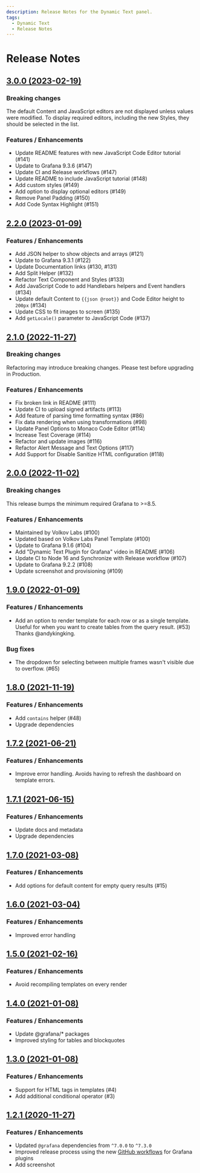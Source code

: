 ```yaml
---
description: Release Notes for the Dynamic Text panel.
tags:
  - Dynamic Text
  - Release Notes
---
```


# Release Notes

## [3.0.0 (2023-02-19)](https://github.com/VolkovLabs/volkovlabs-dynamictext-panel/releases/tag/v3.0.0)

### Breaking changes

The default Content and JavaScript editors are not displayed unless values were modified.
To display required editors, including the new Styles, they should be selected in the list.

### Features / Enhancements

- Update README features with new JavaScript Code Editor tutorial (#141)
- Update to Grafana 9.3.6 (#147)
- Update CI and Release workflows (#147)
- Update README to include JavaScript tutorial (#148)
- Add custom styles (#149)
- Add option to display optional editors (#149)
- Remove Panel Padding (#150)
- Add Code Syntax Highlight (#151)

## [2.2.0 (2023-01-09)](https://github.com/VolkovLabs/volkovlabs-dynamictext-panel/releases/tag/v2.2.0)

### Features / Enhancements

- Add JSON helper to show objects and arrays (#121)
- Update to Grafana 9.3.1 (#122)
- Update Documentation links (#130, #131)
- Add Split Helper (#132)
- Refactor Text Component and Styles (#133)
- Add JavaScript Code to add Handlebars helpers and Event handlers (#134)
- Update default Content to `{{json @root}}` and Code Editor height to `200px` (#134)
- Update CSS to fit images to screen (#135)
- Add `getLocale()` parameter to JavaScript Code (#137)

## [2.1.0 (2022-11-27)](https://github.com/VolkovLabs/volkovlabs-dynamictext-panel/releases/tag/v2.1.0)

### Breaking changes

Refactoring may introduce breaking changes. Please test before upgrading in Production.

### Features / Enhancements

- Fix broken link in README (#111)
- Update CI to upload signed artifacts (#113)
- Add feature of parsing time formatting syntax (#86)
- Fix data rendering when using transformations (#98)
- Update Panel Options to Monaco Code Editor (#114)
- Increase Test Coverage (#114)
- Refactor and update images (#116)
- Refactor Alert Message and Text Options (#117)
- Add Support for Disable Sanitize HTML configuration (#118)

## [2.0.0 (2022-11-02)](https://github.com/VolkovLabs/volkovlabs-dynamictext-panel/releases/tag/v2.0.0)

### Breaking changes

This release bumps the minimum required Grafana to >=8.5.

### Features / Enhancements

- Maintained by Volkov Labs (#100)
- Updated based on Volkov Labs Panel Template (#100)
- Update to Grafana 9.1.6 (#104)
- Add "Dynamic Text Plugin for Grafana" video in README (#106)
- Update CI to Node 16 and Synchronize with Release workflow (#107)
- Update to Grafana 9.2.2 (#108)
- Update screenshot and provisioning (#109)

## [1.9.0 (2022-01-09)](https://github.com/VolkovLabs/volkovlabs-dynamictext-panel/releases/tag/v1.9.0)

### Features / Enhancements

- Add an option to render template for each row or as a single template. Useful for when you want to create tables from the query result. (#53) Thanks @andykingking.

### Bug fixes

- The dropdown for selecting between multiple frames wasn't visible due to overflow. (#65)

## [1.8.0 (2021-11-19)](https://github.com/VolkovLabs/volkovlabs-dynamictext-panel/releases/tag/v1.8.0)

### Features / Enhancements

- Add `contains` helper (#48)
- Upgrade dependencies

## [1.7.2 (2021-06-21)](https://github.com/VolkovLabs/volkovlabs-dynamictext-panel/releases/tag/v1.7.2)

### Features / Enhancements

- Improve error handling. Avoids having to refresh the dashboard on template errors.

## [1.7.1 (2021-06-15)](https://github.com/VolkovLabs/volkovlabs-dynamictext-panel/releases/tag/v1.7.1)

### Features / Enhancements

- Update docs and metadata
- Upgrade dependencies

## [1.7.0 (2021-03-08)](https://github.com/VolkovLabs/volkovlabs-dynamictext-panel/releases/tag/v1.7.0)

### Features / Enhancements

- Add options for default content for empty query results (#15)

## [1.6.0 (2021-03-04)](https://github.com/VolkovLabs/volkovlabs-dynamictext-panel/releases/tag/v1.6.0)

### Features / Enhancements

- Improved error handling

## [1.5.0 (2021-02-16)](https://github.com/VolkovLabs/volkovlabs-dynamictext-panel/releases/tag/v1.5.0)

### Features / Enhancements

- Avoid recompiling templates on every render

## [1.4.0 (2021-01-08)](https://github.com/VolkovLabs/volkovlabs-dynamictext-panel/releases/tag/v1.4.0)

### Features / Enhancements

- Update @grafana/\* packages
- Improved styling for tables and blockquotes

## [1.3.0 (2021-01-08)](https://github.com/VolkovLabs/volkovlabs-dynamictext-panel/releases/tag/v1.3.0)

### Features / Enhancements

- Support for HTML tags in templates (#4)
- Add additional conditional operator (#3)

## [1.2.1 (2020-11-27)](https://github.com/VolkovLabs/volkovlabs-dynamictext-panel/releases/tag/v1.2.1)

### Features / Enhancements

- Updated `@grafana` dependencies from `^7.0.0` to `^7.3.0`
- Improved release process using the new [GitHub workflows](https://github.com/grafana/plugin-workflows) for Grafana plugins
- Add screenshot
